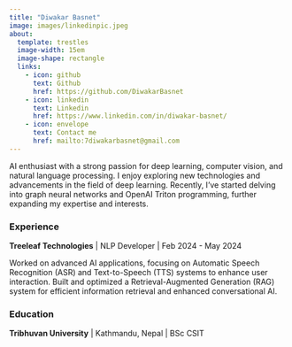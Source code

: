 ```yaml
---
title: "Diwakar Basnet"
image: images/linkedinpic.jpeg
about: 
  template: trestles
  image-width: 15em
  image-shape: rectangle
  links: 
    - icon: github
      text: Github
      href: https://github.com/DiwakarBasnet
    - icon: linkedin
      text: Linkedin
      href: https://www.linkedin.com/in/diwakar-basnet/
    - icon: envelope
      text: Contact me
      href: mailto:7diwakarbasnet@gmail.com
---
```


AI enthusiast with a strong passion for deep learning, computer vision, and natural language processing. I enjoy exploring new technologies and advancements in the field of deep learning. Recently, I’ve started delving into graph neural networks and OpenAI Triton programming, further expanding my expertise and interests.

### Experience

**Treeleaf Technologies** | NLP Developer | Feb 2024 - May 2024

Worked on advanced AI applications, focusing on Automatic Speech Recognition (ASR) and Text-to-Speech (TTS) systems to enhance user interaction. Built and optimized a Retrieval-Augmented Generation (RAG) system for efficient information retrieval and enhanced conversational AI.

### Education

**Tribhuvan University** | Kathmandu, Nepal | BSc CSIT
